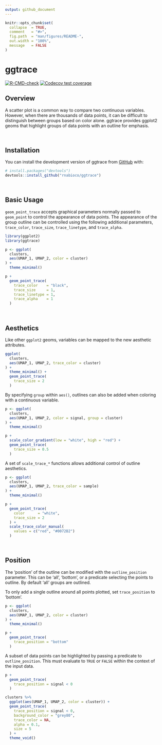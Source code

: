 ```yaml
---
output: github_document
---
```


<!-- README.md is generated from README.Rmd. Please edit that file -->

```r
knitr::opts_chunk$set(
  collapse  = TRUE,
  comment   = "#>",
  fig.path  = "man/figures/README-",
  out.width = "100%",
  message   = FALSE
)
```

# ggtrace

<!-- badges: start -->
[![R-CMD-check](https://github.com/rnabioco/ggtrace/workflows/R-CMD-check/badge.svg)](https://github.com/rnabioco/ggtrace/actions)
[![Codecov test coverage](https://codecov.io/gh/rnabioco/ggtrace/branch/master/graph/badge.svg)](https://codecov.io/gh/rnabioco/ggtrace?branch=master)
<!-- badges: end -->

## Overview

A scatter plot is a common way to compare two continuous variables. However, when there are thousands of data points, it can be difficult to distinguish between groups based on color alone. ggtrace provides ggplot2 geoms that highlight groups of data points with an outline for emphasis.

<br>

## Installation

You can install the development version of ggtrace from [GitHub](https://github.com/rnabioco/ggtrace) with:

``` r
# install.packages("devtools")
devtools::install_github("rnabioco/ggtrace")
```

<br>

## Basic Usage

`geom_point_trace` accepts graphical parameters normally passed to `geom_point` to control the appearance of data points. The appearance of the group outline can be controlled using the following additional parameters, `trace_color`, `trace_size`, `trace_linetype`, and `trace_alpha`. 

```r
library(ggplot2)
library(ggtrace)

p <- ggplot(
  clusters,
  aes(UMAP_1, UMAP_2, color = cluster)
) + 
  theme_minimal()

p +
  geom_point_trace(
    trace_color    = "black",
    trace_size     = 1,
    trace_linetype = 1,
    trace_alpha    = 1
  )
```

<br>

## Aesthetics

Like other `ggplot2` geoms, variables can be mapped to the new aesthetic attributes.

```r
ggplot(
  clusters,
  aes(UMAP_1, UMAP_2, trace_color = cluster)
) +
  theme_minimal() +
  geom_point_trace(
    trace_size = 2
  )
```

By specifying `group` within `aes()`, outlines can also be added when coloring with a continuous variable.

```r
p <- ggplot(
  clusters,
  aes(UMAP_1, UMAP_2, color = signal, group = cluster)
) +
  theme_minimal()

p +
  scale_color_gradient(low = "white", high = "red") +
  geom_point_trace(
    trace_size = 0.5
  )
```

A set of `scale_trace_*` functions allows additional control of outline aesthetics.

```r
p <- ggplot(
  clusters,
  aes(UMAP_1, UMAP_2, trace_color = sample)
) +
  theme_minimal()

p +
  geom_point_trace(
    color      = "white",
    trace_size = 2
  ) +
  scale_trace_color_manual(
    values = c("red", "#0072B2")
  )
```

<br>

## Position

The 'position' of the outline can be modified with the `outline_position` parameter. This can be 'all', 'bottom', or a predicate selecting the points to outline. By default 'all' groups are outlined.

To only add a single outline around all points plotted, set `trace_position` to 'bottom'.

```r
p <- ggplot(
  clusters,
  aes(UMAP_1, UMAP_2, color = cluster)
) +
  theme_minimal()

p +
  geom_point_trace(
    trace_position = "bottom"
  )
```

A subset of data points can be highlighted by passing a predicate to `outline_position`. This must evaluate to `TRUE` or `FALSE` within the context of the input data.

```r
p +
  geom_point_trace(
    trace_position = signal < 0
  )
```

```r

clusters %>%
  ggplot(aes(UMAP_1, UMAP_2, color = cluster)) +
  geom_point_trace(
    trace_position = signal < 0,
    background_color = "grey80",
    trace_color = NA,
    alpha = 0.1,
    size = 5
  ) +
  theme_void()

```



